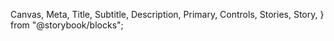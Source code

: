   Canvas,
  Meta,
  Title,
  Subtitle,
  Description,
  Primary,
  Controls,
  Stories,
  Story,
} from "@storybook/blocks";


<Meta of={BenefitNoHeadingStories} />
<Title />
`` import {BenefitNoHeading} from '@nds_core/nds' ``

### PROPS & METHODS

<Controls />

A list of items containing an icon and text typically used to promote ideas.

#### Usage criteria

- Benefit should contain 4 or fewer items in a list
- Benefit without a heading must be used outside Cards
- Each list item should have a unique icon
- For Business use, must use `Check` icon
- Code: the `icon` prop must either be set in `<BenefitNoHeading />` or `<BenefitNoHeading.Item />`. If `icon` is set in both components, the one set in `<BenefitNoHeading.Item />` has priority.

#### Example with individual icons

<Canvas of={BenefitNoHeadingStories.WithIndividualIcons} />

#### Business example with one icon set

<Canvas of={BenefitNoHeadingStories.WithOneIconSet} />
